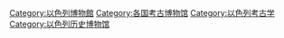 [[Category:以色列博物館|Category:以色列博物館]]
[[Category:各国考古博物馆|Category:各国考古博物馆]]
[[Category:以色列考古学|Category:以色列考古学]]
[[Category:以色列历史博物馆|Category:以色列历史博物馆]]